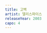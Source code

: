 ```yaml
---
title: 고백
artist: 델리스파이스
releaseYear: 2003
capo: 4
---
```


<ScoreWrapper>
  <ScorePhrase
    phrase={{
      lyrics: ' 중2때까진 늘 첫째 줄에 겨우 160이 됐을 무렵',
      chordList: [
        { name: 'B', position: 0 },
        { name: 'C]7', position: 10 },
        { name: 'E', position: 14 },
        { name: 'B', position: 24 },
      ],
    }}
  />
  <ScorePhrase
    phrase={{
      lyrics: ' 쓸만한 녀석들은 모두 다 이미 첫사랑 진행 중',
      chordList: [
        { name: 'B', position: 0 },
        { name: 'C]7', position: 10 },
        { name: 'E', position: 16 },
        { name: 'B', position: 26 },
        { name: 'F]', position: 30 },
      ],
    }}
  />
  <ScorePhrase
    phrase={{
      lyrics: ' 정말 듣고 싶었던 말이야 물론 2년전 일이지만',
      chordList: [
        { name: 'G]m', position: 0 },
        { name: 'C]7', position: 11 },
        { name: 'E', position: 18 },
        { name: 'B', position: 26 },
        { name: 'F]', position: 30 },
      ],
    }}
  />
  <ScorePhrase
    phrase={{
      lyrics: ' 기뻐야하는 게 당연한데 내 기분은 그게 아냐',
      chordList: [
        { name: 'G]m', position: 0 },
        { name: 'C]7', position: 10 },
        { name: 'E', position: 16 },
        { name: 'Em', position: 21 },
        { name: 'B', position: 25 },
      ],
    }}
  />
  <ScorePhrase
    phrase={{
      lyrics: '하지만 미안해 네 넓은 가슴에 묻혀 다른 누구를 생각했었어',
      chordList: [
        { name: 'B', position: 4 },
        { name: 'C]7', position: 15 },
        { name: 'E', position: 23 },
        { name: 'B', position: 29 },
      ],
    }}
  />
  <ScorePhrase
    phrase={{
      lyrics: '미안해 너의 손을 잡고 걸을 때에도 떠올렸었어 그 사람을',
      chordList: [
        { name: 'B', position: 4 },
        { name: 'C]7', position: 16 },
        { name: 'E', position: 22 },
        { name: 'B', position: 30 },
      ],
    }}
  />
  <ScorePhrase
    phrase={{
      lyrics: ' 널 좋아하면 좋아할수록 상처 입은 날들이 더 많아',
      chordList: [
        { name: 'B', position: 0 },
        { name: 'C]7', position: 10 },
        { name: 'E', position: 13 },
        { name: 'B', position: 24 },
      ],
    }}
  />
  <ScorePhrase
    phrase={{
      lyrics: ' 모두가 즐거운 한 때에도 나는 늘 그곳에 없어',
      chordList: [
        { name: 'B', position: 0 },
        { name: 'C]7', position: 11 },
        { name: 'E', position: 16 },
        { name: 'B', position: 26 },
        { name: 'F]', position: 30 },
      ],
    }}
  />
  <ScorePhrase
    phrase={{
      lyrics: ' 정말 미안한 일을 한걸까 나쁘진 않았었지만',
      chordList: [
        { name: 'G]m', position: 0 },
        { name: 'C]7', position: 11 },
        { name: 'E', position: 16 },
        { name: 'B', position: 25 },
        { name: 'F]', position: 29 },
      ],
    }}
  />
  <ScorePhrase
    phrase={{
      lyrics: ' 친구인 채였다면 오히려 즐거웠을 것만 같아',
      chordList: [
        { name: 'G]m', position: 0 },
        { name: 'C]7', position: 10 },
        { name: 'E', position: 15 },
        { name: 'Em', position: 20 },
        { name: 'B', position: 26 },
      ],
    }}
  />
  <ScorePhrase
    phrase={{
      lyrics: '하지만 미안해 네 넓은 가슴에 묻혀 다른 누구를 생각했었어',
      chordList: [
        { name: 'B', position: 4 },
        { name: 'C]7', position: 15 },
        { name: 'E', position: 23 },
        { name: 'B', position: 29 },
      ],
    }}
  />
  <ScorePhrase
    phrase={{
      lyrics: '미안해 너의 손을 잡고 걸을 때에도 떠올랐었어 그 사람이',
      chordList: [
        { name: 'B', position: 4 },
        { name: 'C]7', position: 16 },
        { name: 'E', position: 22 },
        { name: 'B', position: 30 },
      ],
    }}
  />
  <ScorePhrase
    phrase={{
      chordList: [
        { name: 'B', position: 0 },
        { name: 'C]7', position: 8 },
        { name: 'E', position: 16 },
        { name: 'B', position: 24 },
      ],
    }}
  />
  <ScorePhrase
    phrase={{
      chordList: [
        { name: 'B', position: 0 },
        { name: 'C]7', position: 8 },
        { name: 'E', position: 16 },
        { name: 'B', position: 24 },
      ],
    }}
  />
  <ScorePhrase
    phrase={{
      lyrics: ' 정말 듣고 싶었던 말이야 물론 2년전 일이지만',
      chordList: [
        { name: 'G]m', position: 0 },
        { name: 'C]7', position: 11 },
        { name: 'E', position: 16 },
        { name: 'B', position: 25 },
        { name: 'F]', position: 29 },
      ],
    }}
  />
  <ScorePhrase
    phrase={{
      lyrics: ' 기뻐야하는 게 당연한데 내 기분은 그게 아냐',
      chordList: [
        { name: 'G]m', position: 0 },
        { name: 'C]7', position: 10 },
        { name: 'E', position: 16 },
        { name: 'Em', position: 21 },
        { name: 'B', position: 25 },
      ],
    }}
  />
  <ScorePhrase
    phrase={{
      lyrics: '하지만 미안해 네 넓은 가슴에 묻혀 다른 누구를 생각했었어',
      chordList: [
        { name: 'B', position: 4 },
        { name: 'C]7', position: 15 },
        { name: 'E', position: 23 },
        { name: 'B', position: 29 },
      ],
    }}
  />
  <ScorePhrase
    phrase={{
      lyrics: '미안해 너의 손을 잡고 걸을 때에도 떠올렸었어 그 사람을',
      chordList: [
        { name: 'B', position: 4 },
        { name: 'C]7', position: 16 },
        { name: 'E', position: 22 },
        { name: 'B', position: 30 },
      ],
    }}
  />
  <ScorePhrase
    phrase={{
      chordList: [
        { name: 'B', position: 0 },
        { name: 'C]7', position: 8 },
        { name: 'E', position: 16 },
        { name: 'B', position: 24 },
      ],
    }}
  />
  <ScorePhrase
    phrase={{
      chordList: [
        { name: 'B', position: 0 },
        { name: 'C]7', position: 8 },
        { name: 'E', position: 16 },
        { name: 'B', position: 24 },
      ],
    }}
  />
  <ScorePhrase
    phrase={{
      chordList: [
        { name: 'B', position: 0 },
        { name: 'C]7', position: 8 },
        { name: 'E', position: 16 },
        { name: 'B', position: 24 },
      ],
    }}
  />
  <ScorePhrase
    phrase={{
      chordList: [
        { name: 'B', position: 0 },
        { name: 'C]7', position: 8 },
        { name: 'E', position: 16 },
        { name: 'B', position: 24 },
      ],
    }}
  />
  <ScorePhrase
    phrase={{
      lyrics: '하지만 미안해 네 넓은 가슴에 묻혀 다른 누구를 생각했었어',
      chordList: [
        { name: 'B', position: 4 },
        { name: 'C]7', position: 15 },
        { name: 'E', position: 23 },
        { name: 'B', position: 29 },
      ],
    }}
  />
  <ScorePhrase
    phrase={{
      lyrics: '미안해 너의 손을 잡고 걸을 때에도 떠올랐었어 그 사람이',
      chordList: [
        { name: 'B', position: 4 },
        { name: 'C]7', position: 16 },
        { name: 'E', position: 22 },
        { name: 'B', position: 30 },
      ],
    }}
  />
  <ScorePhrase
    phrase={{
      lyrics: '라라라라라라라라, 라라라, 라라 라라라, 라라 라라라',
      chordList: [
        { name: 'B', position: 0 },
        { name: 'C]7', position: 10 },
        { name: 'E', position: 18 },
        { name: 'B', position: 26 },
      ],
    }}
  />
  <ScorePhrase
    phrase={{
      lyrics: '라라라라라라라라, 라라라, 라라 라라라',
      chordList: [
        { name: 'B', position: 0 },
        { name: 'C]7', position: 10 },
        { name: 'E', position: 18 },
        { name: 'B', position: 26 },
      ],
    }}
  />
</ScoreWrapper>
